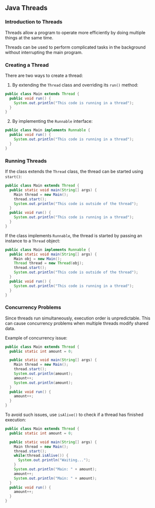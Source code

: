 ## Java Threads

### Introduction to Threads

Threads allow a program to operate more efficiently by doing multiple things at the same time.

Threads can be used to perform complicated tasks in the background without interrupting the main program.

### Creating a Thread

There are two ways to create a thread:

1. By extending the `Thread` class and overriding its `run()` method:

```java
public class Main extends Thread {
  public void run() {
    System.out.println("This code is running in a thread");
  }
}
```

2. By implementing the `Runnable` interface:

```java
public class Main implements Runnable {
  public void run() {
    System.out.println("This code is running in a thread");
  }
}
```

### Running Threads

If the class extends the `Thread` class, the thread can be started using `start()`:

```java
public class Main extends Thread {
  public static void main(String[] args) {
    Main thread = new Main();
    thread.start();
    System.out.println("This code is outside of the thread");
  }
  public void run() {
    System.out.println("This code is running in a thread");
  }
}
```

If the class implements `Runnable`, the thread is started by passing an instance to a `Thread` object:

```java
public class Main implements Runnable {
  public static void main(String[] args) {
    Main obj = new Main();
    Thread thread = new Thread(obj);
    thread.start();
    System.out.println("This code is outside of the thread");
  }
  public void run() {
    System.out.println("This code is running in a thread");
  }
}
```

### Concurrency Problems

Since threads run simultaneously, execution order is unpredictable. This can cause concurrency problems when multiple threads modify shared data.

Example of concurrency issue:

```java
public class Main extends Thread {
  public static int amount = 0;

  public static void main(String[] args) {
    Main thread = new Main();
    thread.start();
    System.out.println(amount);
    amount++;
    System.out.println(amount);
  }
  public void run() {
    amount++;
  }
}
```

To avoid such issues, use `isAlive()` to check if a thread has finished execution:

```java
public class Main extends Thread {
  public static int amount = 0;

  public static void main(String[] args) {
    Main thread = new Main();
    thread.start();
    while(thread.isAlive()) {
      System.out.println("Waiting...");
    }
    System.out.println("Main: " + amount);
    amount++;
    System.out.println("Main: " + amount);
  }
  public void run() {
    amount++;
  }
}
```
